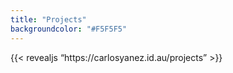 ```yaml
---
title: "Projects"
backgroundcolor: "#F5F5F5"
---
```

{{< revealjs "https://carlosyanez.id.au/projects" >}}
